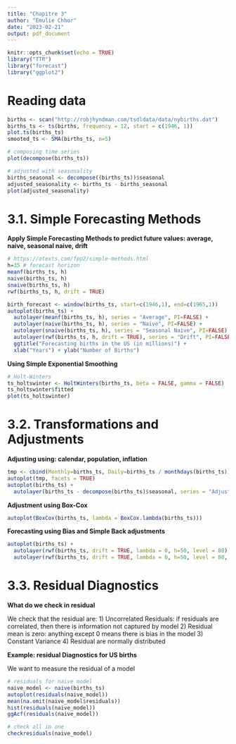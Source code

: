 ```yaml
---
title: "Chapitre 3"
author: "Emulie Chhor"
date: "2023-02-21"
output: pdf_document
---
```


```r
knitr::opts_chunk$set(echo = TRUE)
library("TTR")
library("forecast")
library("ggplot2")
```

# Reading data

```r
births <- scan("http://robjhyndman.com/tsdldata/data/nybirths.dat")
births_ts <- ts(births, frequency = 12, start = c(1946, 1))
plot.ts(births_ts)
smooted_ts <- SMA(births_ts, n=5)

# composing time series
plot(decompose(births_ts))

# adjusted with seasonality
births_seasonal <- decompose((births_ts))$seasonal
adjusted_seasonality <- births_ts - births_seasonal
plot(adjusted_seasonality)
```


# 3.1. Simple Forecasting Methods


**Apply Simple Forecasting Methods to predict future values: average, naive, seasonal naive, drift**

```r
# https://otexts.com/fpp2/simple-methods.html
h=35 # forecast horizon
meanf(births_ts, h)
naive(births_ts, h)
snaive(births_ts, h)
rwf(births_ts, h, drift = TRUE)

birth_forecast <- window(births_ts, start=c(1946,1), end=c(1965,1))
autoplot(births_ts) + 
  autolayer(meanf(births_ts, h), series = "Average", PI=FALSE) + 
  autolayer(naive(births_ts, h), series = "Naive", PI=FALSE) + 
  autolayer(snaive(births_ts, h), series = "Seasonal Naive", PI=FALSE) + 
  autolayer(rwf(births_ts, h, drift = TRUE), series = "Drift", PI=FALSE)  +
  ggtitle("Forecasting births in the US (in millions)") + 
  xlab("Years") + ylab("Number of Births")

```


**Using Simple Exponential Smoothing**

```r

# Holt-Winters
ts_holtswinter <- HoltWinters(births_ts, beta = FALSE, gamma = FALSE)
ts_holtswinter$fitted
plot(ts_holtswinter)


```

# 3.2. Transformations and Adjustments

**Adjusting using: calendar, population, inflation**

```r
tmp <- cbind(Monthly=births_ts, Daily=births_ts / monthdays(births_ts))
autoplot(tmp, facets = TRUE)
autoplot(births_ts) + 
  autolayer(births_ts - decompose(births_ts)$seasonal, series = "Adjusted Seasonality") + 

```

**Adjustment using Box-Cox**

```r
autoplot(BoxCox(births_ts, lambda = BoxCox.lambda(births_ts)))
```


**Forecasting using Bias and Simple Back adjustments**

```r
autoplot(births_ts) + 
  autolayer(rwf(births_ts, drift = TRUE, lambda = 0, h=50, level = 80), series = "Simple Back Adjustment", PI=FALSE) + 
  autolayer(rwf(births_ts, drift = TRUE, lambda = 0, h=50, level = 80, biasadj = TRUE), series = "Bias Adjustment", PI=FALSE) 
```

# 3.3. Residual Diagnostics

**What do we check in residual**

We check that the residual are: 
1) Uncorrelated Residuals: if residuals are correlated, then there is information not captured by model
2) Residual mean is zero: anything except 0 means there is bias in the model
3) Constant Variance
4) Residual are normally distributed

**Example: residual Diagnostics for US births**

We want to measure the residual of a model

```r
# residuals for naive model
naive_model <- naive(births_ts)
autoplot(residuals(naive_model)) 
mean(na.omit(naive_model$residuals))
hist(residuals(naive_model))
ggAcf(residuals(naive_model))

# check all in one
checkresiduals(naive_model)

```




